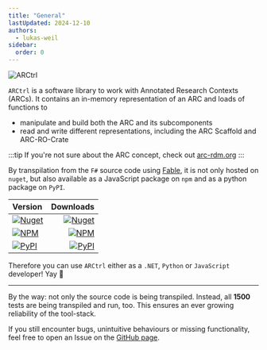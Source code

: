```yaml
---
title: "General"
lastUpdated: 2024-12-10
authors:
  - lukas-weil
sidebar:
  order: 0  
---
```




![ARCtrl](https://github.com/nfdi4plants/ARCtrl/raw/main/logos/ARCtrl_horizontal.png)

`ARCtrl` is a software library to work with Annotated Research Contexts (ARCs). 
It contains an in-memory representation of an ARC and loads of functions to 
- manipulate and build both the ARC and its subcomponents
- read and write different representations, including the ARC Scaffold and ARC-RO-Crate

:::tip
If you're not sure about the ARC concept, check out [arc-rdm.org](https://arc-rdm.org/details/organization-principle/)
:::



By transpilation from the `F#` source code using [Fable](https://fable.io/), it is not only hosted on `nuget`, but also available as a JavaScript package on `npm` and as a python package on `PyPI`.

| Version | Downloads |
| :--------|-----------:|
|<a href="https://www.nuget.org/packages/ARCtrl/"><img alt="Nuget" src="https://img.shields.io/nuget/v/ARCtrl?logo=nuget&color=%234fb3d9"/></a>|<a href="https://www.nuget.org/packages/ARCtrl/"><img alt="Nuget" src="https://img.shields.io/nuget/dt/ARCtrl?color=%234FB3D9"/></a>|
|<a href="https://www.npmjs.com/package/@nfdi4plants/arctrl"><img alt="NPM" src="https://img.shields.io/npm/v/%40nfdi4plants/arctrl?logo=npm&color=%234fb3d9"/></a>|<a href="https://www.npmjs.com/package/@nfdi4plants/arctrl"><img alt="NPM" src="https://img.shields.io/npm/dt/%40nfdi4plants%2Farctrl?color=%234fb3d9"/></a>|
|<a href="https://pypi.org/project/ARCtrl/"><img alt="PyPI" src="https://img.shields.io/pypi/v/arctrl?logo=pypi&color=%234fb3d9"/></a>|<a href="https://pypi.org/project/ARCtrl/"><img alt="PyPI" src="https://img.shields.io/pepy/dt/arctrl?color=%234fb3d9"/></a>|


Therefore you can use `ARCtrl` either as a `.NET`, `Python` or `JavaScript` developer! Yay 🎉

------- 

By the way: not only the source code is being transpiled. 
Instead, all **1500** tests are being transpiled and run, too. 
This ensures an ever growing reliability of the tool-stack.

If you still encounter bugs, unintuitive behaviours or missing functionality, feel free to open an Issue on the [GitHub page](https://github.com/nfdi4plants/ARCtrl).